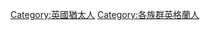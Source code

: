 {{Commonscat|Jewish people of England}}

[[Category:英國猶太人|Category:英國猶太人]]
[[Category:各族群英格蘭人|Category:各族群英格蘭人]]